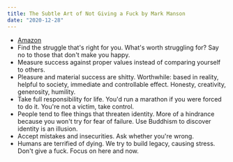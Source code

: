 ```yaml
---
title: The Subtle Art of Not Giving a Fuck by Mark Manson
date: "2020-12-28"
---
```


- [Amazon](https://amzn.to/3aZ9EiG)
- Find the struggle that's right for you. What's worth struggling for? Say no to those that don't make you happy.
- Measure success against proper values instead of comparing yourself to others.
- Pleasure and material success are shitty. Worthwhile: based in reality, helpful to society, immediate and controllable effect. Honesty, creativity, generosity, humility.
- Take full responsibility for life. You'd run a marathon if you were forced to do it. You're not a victim, take control.
- People tend to flee things that threaten identity. More of a hindrance because you won't try for fear of failure. Use Buddhism to discover identity is an illusion.
- Accept mistakes and insecurities. Ask whether you're wrong.
- Humans are terrified of dying. We try to build legacy, causing stress. Don't give a fuck. Focus on here and now.
